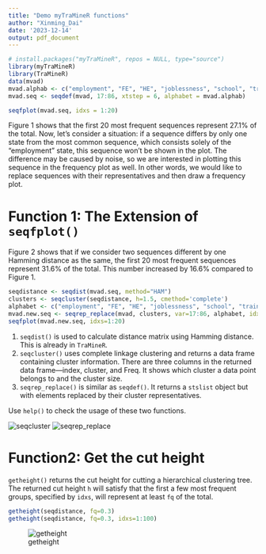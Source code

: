 ```yaml
---
title: "Demo myTraMineR functions"
author: "Xinming_Dai"
date: '2023-12-14'
output: pdf_document
---
```


```r
# install.packages("myTraMineR", repos = NULL, type="source")
library(myTraMineR)
library(TraMineR)
data(mvad)
mvad.alphab <- c("employment", "FE", "HE", "joblessness", "school", "training")
mvad.seq <- seqdef(mvad, 17:86, xtstep = 6, alphabet = mvad.alphab)
```

```r
seqfplot(mvad.seq, idxs = 1:20)
```

Figure 1 shows that the first 20 most frequent sequences represent 27.1% of the total. Now, let's consider a situation: if a sequence differs by only one state from the most common sequence, which consists solely of the "employment" state, this sequence won't be shown in the plot. The difference may be caused by noise, so we are interested in plotting this sequence in the frequency plot as well. In other words, we would like to replace sequences with their representatives and then draw a frequency plot.

# Function 1:  The Extension of `seqfplot()` 
Figure 2 shows that if we consider two sequences different by one Hamming distance as the same, the first 20 most frequent sequences represent 31.6% of the total. This number increased by 16.6% compared to Figure 1.

```r
seqdistance <- seqdist(mvad.seq, method="HAM")
clusters <- seqcluster(seqdistance, h=1.5, cmethod='complete')
alphabet <- c("employment", "FE", "HE", "joblessness", "school", "training")
mvad.new.seq <- seqrep_replace(mvad, clusters, var=17:86, alphabet, idxs=1:20, xtsetp=6)
seqfplot(mvad.new.seq, idxs=1:20)
```

1. `seqdist()` is used to calculate distance matrix using Hamming distance. This is already in `TraMineR`. 
2. `seqcluster()` uses complete linkage clustering and returns a data frame containing cluster information. There are three columns in the returned data frame—index, cluster, and Freq. It shows which cluster a data point belongs to and the cluster size.
3. `seqrep_replace()` is similar as `seqdef()`. It returns a `stslist` object but with elements replaced by their cluster representatives.

Use `help()` to check the usage of these two functions.

![seqcluster](seqcluster_help.png)
![seqrep_replace](seqrep_replace_help.png)


# Function2: Get the cut height

`getheight()` returns the cut height for cutting a hierarchical clustering tree. The returned cut height `h` will satisfy that the first a few most frequent groups, specified by `idxs`, will represent at least `fq` of the total.

```r
getheight(seqdistance, fq=0.3)
getheight(seqdistance, fq=0.3, idxs=1:100)
```
![getheight](getheight.png)
